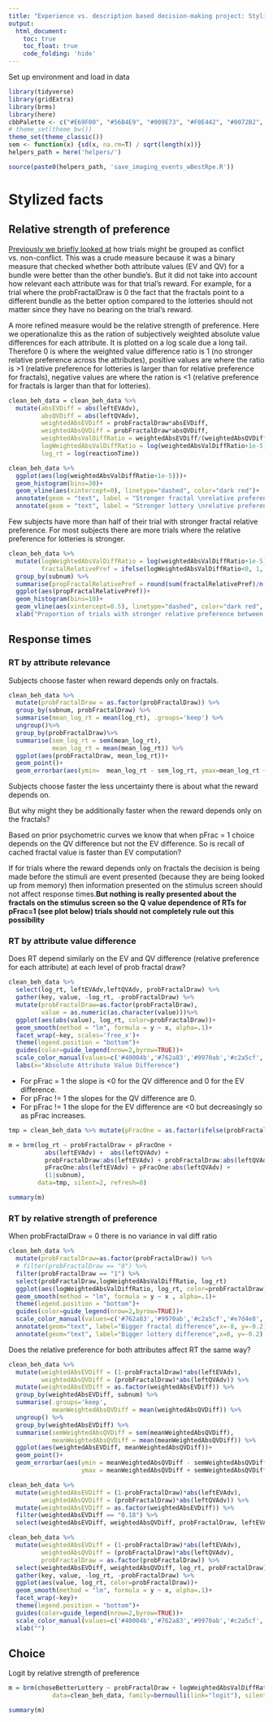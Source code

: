 ```yaml
---
title: "Experience vs. description based decision-making project: Stylized facts"
output: 
  html_document:
    toc: true
    toc_float: true
    code_folding: 'hide'
---
```


Set up environment and load in data

```r
library(tidyverse)
library(gridExtra)
library(brms)
library(here)
cbbPalette <- c("#E69F00", "#56B4E9", "#009E73", "#F0E442", "#0072B2", "#D55E00", "#CC79A7")
# theme_set(theme_bw())
theme_set(theme_classic())
sem <- function(x) {sd(x, na.rm=T) / sqrt(length(x))}
helpers_path = here('helpers/')
```

```r
source(paste0(helpers_path, 'save_imaging_events_wBestRpe.R'))
```

# Stylized facts

## Relative strength of preference

[Previously we briefly looked at](https://zenkavi.github.io/DescribedVsLearned_beh/analysis_nbs/NB3_psychometrics_logits.html) how trials might be grouped as conflict vs. non-conflict. This was a crude measure because it was a binary measure that checked whether both attribute values (EV and QV) for a bundle were better than the other bundle's. But it did not take into account how relevant each attribute was for that trial's reward. For example, for a trial where the probFractalDraw is 0 the fact that the fractals point to a different bundle as the better option compared to the lotteries should not matter since they have no bearing on the trial's reward.

A more refined measure would be the relative strength of preference. Here we operationalize this as the ration of subjectively weighted absolute value differences for each attribute. It is plotted on a log scale due a long tail. Therefore 0 is where the weighted value difference ratio is 1 (no stronger relative preference across the attributes), positive values are where the ratio is >1 (relative preference for lotteries is larger than for relative preference for fractals), negative values are where the ration is <1 (relative preference for fractals is larger than that for lotteries).

```r
clean_beh_data = clean_beh_data %>%
  mutate(absEVDiff = abs(leftEVAdv),
         absQVDiff = abs(leftQVAdv),
         weightedAbsEVDiff = probFractalDraw*absEVDiff,
         weightedAbsQVDiff = probFractalDraw*absQVDiff,
         weightedAbsValDiffRatio = weightedAbsEVDiff/(weightedAbsQVDiff+1e-6),
         logWeightedAbsValDiffRatio = log(weightedAbsValDiffRatio+1e-5),
         log_rt = log(reactionTime)) 
```

```r
clean_beh_data %>%
  ggplot(aes(log(weightedAbsValDiffRatio+1e-5)))+
  geom_histogram(bins=30)+
  geom_vline(aes(xintercept=0), linetype="dashed", color="dark red")+
  annotate(geom = "text", label = "Stronger fractal \nrelative preference", x=-8, y=1000)+
  annotate(geom = "text", label = "Stronger lottery \nrelative preference", x=8, y=1000)
```
Few subjects have more than half of their trial with stronger fractal relative preference. For most subjects there are more trials where the relative preference for lotteries is stronger.

```r
clean_beh_data %>%
  mutate(logWeightedAbsValDiffRatio = log(weightedAbsValDiffRatio+1e-5),
         fractalRelativePref = ifelse(logWeightedAbsValDiffRatio<0, 1, 0)) %>%
  group_by(subnum) %>%
  summarise(propFractalRelativePref = round(sum(fractalRelativePref)/n(), 2)) %>%
  ggplot(aes(propFractalRelativePref))+
  geom_histogram(bins=10)+
  geom_vline(aes(xintercept=0.5), linetype="dashed", color="dark red", size=1.5)+
  xlab("Proportion of trials with stronger relative preference between fractals")
```

## Response times 

### RT by attribute relevance

Subjects choose faster when reward depends only on fractals.

```r
clean_beh_data %>%
  mutate(probFractalDraw = as.factor(probFractalDraw)) %>%
  group_by(subnum, probFractalDraw) %>%
  summarise(mean_log_rt = mean(log_rt), .groups='keep') %>%
  ungroup()%>%
  group_by(probFractalDraw)%>%
  summarise(sem_log_rt = sem(mean_log_rt),
            mean_log_rt = mean(mean_log_rt)) %>%
  ggplot(aes(probFractalDraw, mean_log_rt))+
  geom_point()+
  geom_errorbar(aes(ymin=  mean_log_rt - sem_log_rt, ymax=mean_log_rt + sem_log_rt), width=.2)
```

Subjects choose faster the less uncertainty there is about what the reward depends on.

But why might they be additionally faster when the reward depends only on the fractals?

Based on prior psychometric curves we know that when pFrac = 1 choice depends on the QV difference but not the EV difference. So is recall of cached fractal value is faster than EV computation?

If for trials where the reward depends only on fractals the decision is being made before the stimuli are event presented (because they are being looked up from memory) then information presented on the stimulus screen should not affect response times.**But nothing is really presented about the fractals on the stimulus screen so the Q value dependence of RTs for pFrac=1 (see plot below) trials should not completely rule out this possibility**

### RT by attribute value difference

Does RT depend similarly on the EV and QV difference (relative preference for each attribute) at each level of prob fractal draw?

```r
clean_beh_data %>%
  select(log_rt, leftEVAdv,leftQVAdv, probFractalDraw) %>%
  gather(key, value, -log_rt, -probFractalDraw) %>%
  mutate(probFractalDraw=as.factor(probFractalDraw),
         value = as.numeric(as.character(value)))%>%
  ggplot(aes(abs(value), log_rt, color=probFractalDraw))+
  geom_smooth(method = "lm", formula = y ~ x, alpha=.1)+
  facet_wrap(~key, scales='free_x')+
  theme(legend.position = "bottom")+
  guides(color=guide_legend(nrow=2,byrow=TRUE))+
  scale_color_manual(values=c('#40004b','#762a83','#9970ab','#c2a5cf','#e7d4e8','#f7f7f7','#d9f0d3','#a6dba0','#5aae61','#1b7837','#00441b'))+
  labs(x="Absolute Attribute Value Difference")
```
- For pFrac = 1 the slope is <0 for the QV difference and 0 for the EV difference.
- For pFrac != 1 the slopes for the QV difference are 0.
- For pFrac != 1 the slope for the EV difference are <0 but decreasingly so as pFrac increases.

```r
tmp = clean_beh_data %>% mutate(pFracOne = as.factor(ifelse(probFractalDraw == 1, 1, 0)))

m = brm(log_rt ~ probFractalDraw + pFracOne +
          abs(leftEVAdv) +  abs(leftQVAdv) + 
          probFractalDraw:abs(leftEVAdv) + probFractalDraw:abs(leftQVAdv) + 
          pFracOne:abs(leftEVAdv) + pFracOne:abs(leftQVAdv) + 
          (1|subnum), 
        data=tmp, silent=2, refresh=0)
```

```r
summary(m)
```

### RT by relative strength of preference

When probFractalDraw = 0 there is no variance in val diff ratio

```r
clean_beh_data %>%
  mutate(probFractalDraw=as.factor(probFractalDraw)) %>%
  # filter(probFractalDraw == "0") %>%
  filter(probFractalDraw == "1") %>%
  select(probFractalDraw,logWeightedAbsValDiffRatio, log_rt)
  ggplot(aes(logWeightedAbsValDiffRatio, log_rt, color=probFractalDraw))+
  geom_smooth(method = "lm", formula = y ~ x , alpha=.1)+
  theme(legend.position = "bottom")+
  guides(color=guide_legend(nrow=2,byrow=TRUE))+
  scale_color_manual(values=c('#762a83','#9970ab','#c2a5cf','#e7d4e8','#f7f7f7','#d9f0d3','#a6dba0','#5aae61','#1b7837','#00441b'))+
  annotate(geom="text", label="Bigger fractal difference",x=-8, y=-0.2)+
  annotate(geom="text", label="Bigger lottery difference",x=8, y=-0.2)
```

Does the relative preference for both attributes affect RT the same way?

```r
clean_beh_data %>%
  mutate(weightedAbsEVDiff = (1-probFractalDraw)*abs(leftEVAdv),
         weightedAbsQVDiff = (probFractalDraw)*abs(leftQVAdv)) %>%
  mutate(weightedAbsEVDiff = as.factor(weightedAbsEVDiff)) %>%
  group_by(weightedAbsEVDiff, subnum) %>%
  summarise(.groups='keep',
            meanWeightedAbsQVDiff = mean(weightedAbsQVDiff)) %>%
  ungroup() %>%
  group_by(weightedAbsEVDiff) %>%
  summarise(semWeightedAbsQVDiff = sem(meanWeightedAbsQVDiff),
            meanWeightedAbsQVDiff = mean(meanWeightedAbsQVDiff)) %>%
  ggplot(aes(weightedAbsEVDiff, meanWeightedAbsQVDiff))+
  geom_point()+
  geom_errorbar(aes(ymin = meanWeightedAbsQVDiff - semWeightedAbsQVDiff, 
                    ymax = meanWeightedAbsQVDiff + semWeightedAbsQVDiff), width=.2)
```

```r
clean_beh_data %>%
  mutate(weightedAbsEVDiff = (1-probFractalDraw)*abs(leftEVAdv),
         weightedAbsQVDiff = (probFractalDraw)*abs(leftQVAdv)) %>%
  mutate(weightedAbsEVDiff = as.factor(weightedAbsEVDiff)) %>%
  filter(weightedAbsEVDiff == "0.18") %>%
  select(weightedAbsEVDiff, weightedAbsQVDiff, probFractalDraw, leftEVAdv, leftQVAdv)
```

```r
clean_beh_data %>%
  mutate(weightedAbsEVDiff = (1-probFractalDraw)*abs(leftEVAdv),
         weightedAbsQVDiff = (probFractalDraw)*abs(leftQVAdv),
         probFractalDraw = as.factor(probFractalDraw)) %>%
  select(weightedAbsEVDiff, weightedAbsQVDiff, log_rt, probFractalDraw) %>%
  gather(key, value, -log_rt, -probFractalDraw) %>%
  ggplot(aes(value, log_rt, color=probFractalDraw))+
  geom_smooth(method = "lm", formula = y ~ x, alpha=.1)+
  facet_wrap(~key)+
  theme(legend.position = "bottom")+
  guides(color=guide_legend(nrow=2,byrow=TRUE))+
  scale_color_manual(values=c('#40004b','#762a83','#9970ab','#c2a5cf','#e7d4e8','#f7f7f7','#d9f0d3','#a6dba0','#5aae61','#1b7837','#00441b'))+
  xlab("")
```

## Choice

Logit by relative strength of preference

```r
m = brm(choseBetterLottery ~ probFractalDraw + logWeightedAbsValDiffRatio + (1|subnum),
            data=clean_beh_data, family=bernoulli(link="logit"), silent=2, refresh=0)
```

```r
summary(m)
```

